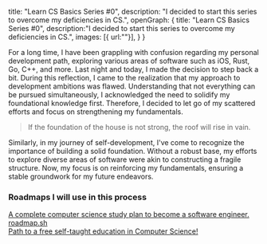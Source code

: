   title: "Learn CS Basics Series #0",
  description: "I decided to start this series to overcome my deficiencies in CS.",
    openGraph: {
    title: "Learn CS Basics Series #0",
    description:"I decided to start this series to overcome my deficiencies in CS.",
    images: [{ url:""}],
  }
}


For a long time, I have been grappling with confusion regarding my personal development path, exploring various areas of software such as iOS, Rust, Go, C++, and more. 
Last night and today, I made the decision to step back a bit. During this reflection, I came to the realization that my approach to development ambitions was flawed. 
Understanding that not everything can be pursued simultaneously, I acknowledged the need to solidify my foundational knowledge first. 
Therefore, I decided to let go of my scattered efforts and focus on strengthening my fundamentals.

<Blockquote>
  If the foundation of the house is not strong, the roof will rise in vain.
</Blockquote>


Similarly, in my journey of self-development, I've come to recognize the importance of building a solid foundation. 
Without a robust base, my efforts to explore diverse areas of software were akin to constructing a fragile structure. 
Now, my focus is on reinforcing my fundamentals, ensuring a stable groundwork for my future endeavors.

### Roadmaps I will use in this process

[A complete computer science study plan to become a software engineer.](https://github.com/jwasham/coding-interview-university)<br/>
[roadmap.sh](https://roadmap.sh/computer-science)<br/>
[Path to a free self-taught education in Computer Science!](https://github.com/ossu/computer-science)<br/>
